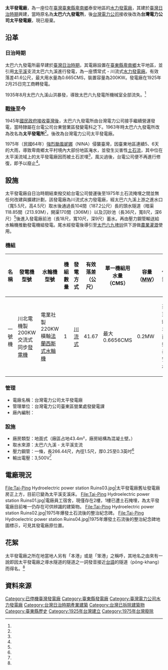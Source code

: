 {{Infobox power station 
| name               = 太平發電廠<br>（太巴六九發電所）
| official_name      = 台灣電力公司太平發電廠
| image              = 
| image_size         = 
| image_caption      = 太平發電廠在臺灣的位置。
| image_alt          = 
| location_map       = Taiwan
| location_map_width = 
| location_map_text  = 
| lat_d     = 22
| lat_m     = 48
| lat_s     = 
| lat_NS    = N
| long_d    = 121
| long_m    = 03
| long_s    = 
| long_EW   = E
| coordinates_type   = type:landmark
| coordinates_display= inline,title
| coordinates_ref    = 
| country            = {{ROC-TW}}
| locale             = [[臺東縣|臺東縣]][[卑南鄉|卑南鄉]]
| status             = 已廢棄
| construction_began = 
| commissioned       = 1925年2月25日
| licence_expires    = 
| decommissioned     = 1975年
| cost               = 
| owner              = [[台灣電力公司|台灣電力公司]]
| operator           = [[台灣電力公司|台灣電力公司]]
| developer          = 台灣合同電氣株式會社
| architect          = 台灣合同電氣株式會社
| constructor        = 台灣合同電氣株式會社
| generate_electricity_type       = [[川流式水力發電|川流式水力發電]]
| water_intake_from               = 太巴六九溪（[[太平溪|太平溪]]支流）
| hydroelectricity_generator_type = {{JPN}}川北電機製200KW交流式同步[[發電機|發電機]] 
| water_turbine_manu_other        = {{JPN}}電業社製220KW橫軸[[法蘭西斯式水輪機|法蘭西斯式水輪機]]
| factory_building_type           = 地面式
| water_penstock                  = 一條，長266.44尺，內徑1.5尺，厚0.25至0.3英吋
| water_hard                      = 有效落差41.67公尺
| water_consumption               = 單部：0.6656CMS
| ps_electrical_capacity          = 0.2MW
| ps_annual_generation            = 
}}

'''太平發電廠'''，為一座位在[[臺灣|臺灣]][[臺東縣|臺東縣]][[卑南鄉|卑南鄉]]泰安地區的[[水力發電廠|水力發電廠]]，其建於[[臺灣日治時期|臺灣日治時期]]興建，當時原名為'''太巴六九發電所'''，後[[台灣電力公司|台灣電力公司]]接收後改為'''台灣電力公司太平發電廠'''，現已廢棄。

== 沿革 ==
=== 日治時期 ===
太巴六九發電所最早建於[[臺灣日治時期|臺灣日治時期]]，其電廠設置在[[臺東縣|臺東縣]][[卑南鄉|卑南鄉]]太平地區，並引用[[太平溪|太平溪]]支流太巴六九溪進行發電，為一座慣常式 - 川流式[[水力發電廠|水力發電廠]]。有效落差41.6公尺，最大用水量為0.665CMS，裝置容量為200KW。發電廠在1925年2月25日完工商轉發電。

1935年8月太巴六九溪山洪暴發，導致太巴六九發電所機械室全部流失。<ref name="澎湖的發電廠"/>

=== [[臺灣戰後時期|戰後]]至今 ===
1945年[[臺灣戰後時期|國民政府接收臺灣後]]，太巴六九發電所由台灣電力公司接手繼續營運發電，當時隸屬在台電公司台東營業區發變電科之下。1963年時太巴六九發電所改為改名為'''太平發電所'''<ref name="林炳炎"/>。後改為台灣電力公司太平發電廠。

1975年（民國64年）[[強烈颱風|強烈颱風]][[颱風妮娜_(1975年)|妮娜]]（NINA）侵襲臺灣，因臺東地區連續5、6天的大雨，導致卑南鄉太平村境內大部份地區淹水，並發生災害性[[土石流|土石流]]，其中位在太平溪流域上的太平發電廠因而被土石淤埋<ref name="土石流扇狀地危險度分析案例探討"/>，風災過後，台電公司便不再進行修復，即予以廢止<ref name="台東區營業處沿革"/>。

== 設施 ==
太平發電廠自日治時期結束撥交給台電公司營運後至1975年土石流掩埋之間並無任何改建與擴建計劃，該發電廠為川流式水力發電廠，經太巴六九溪上游之進水口（寬5.5尺，高4.5尺）取水後通過長104間（187.2公尺）長的頭水隧道（暗渠118.85間（213.93M），開渠170間（306M））以及沉砂池（長36尺，寬8尺，深6尺）<ref name="太巴六九發電所"/>後進入發電廠前池（長18尺，寬10尺，深9尺）蓄水。再由壓力鋼管輸送給水輪機推動發電機組發電。尾水經發電後導引至[[太巴六九埤圳|太巴六九埤圳]]供下游做[[農業|農業]][[灌溉|灌溉]]使用。

=== 機組 ===
{| class="wikitable sortable" style="font-size: small;"
! 名稱 !!  發電機型號 !! 水輪機型號 !! 機組數量 !! 發電方式 !! 有效落差（公尺） !! 單一機組用水量（CMS） !! 容量（[[MW|MW]]）!! 位置 !! 興建年代 !! 狀態 
|- 
| 一號機 || {{JPN}}川北電機製200KW交流式同步[[發電機|發電機]] || {{JPN}}電業社製220KW橫軸[[法蘭西斯式水輪機|法蘭西斯式水輪機]] || 1 || [[川流式發電|川流式]] || 41.67 || 最大0.6656CMS || 0.2MW || 臺東縣卑南鄉泰安村 || 1925年2月25日 || 已拆除
|}
=== 管理 ===
* 電廠名稱：台灣電力公司太平發電廠
* 管理單位：台灣電力公司臺東區營業處發變電課
* 廠內編制：
=== 設施 ===
* 廠房類型：地面式（廠區占地43.4m²，廠房結構為混凝土壁。）
* 取水來源：太巴六九溪 - 太平溪支流
* 壓力鋼管：一條，長266.44尺，內徑1.5尺，厚0.25至0.3英吋<ref name="太巴六九發電所"/>
* 輸出電壓：3,500V<ref name="日治時期發電所"/>

== 電廠現況 ==
<gallery>
File:Tai-Ping Hydroelectric power station Ruins03.jpg|太平發電廠舊址發電廠房正上方，目前已變為太平溪支溪床。
File:Tai-Ping Hydroelectric power station Ruins01.jpg|電廠員工宿舍，現僅存在2樓，1樓已遭土石掩埋，為太平發電廠目前唯一仍存在可供辨識的建築物。
File:Tai-Ping Hydroelectric power station Ruins02.jpg|1975年爆發土石流後的整治紀念碑。
File:Tai-Ping Hydroelectric power station Ruins04.jpg|1975年爆發土石流後的整治紀念碑地圖標示，可見其發電廠原位置。
</gallery>

== 花絮 ==
太平發電廠之所在地當地人另有「本港」或是「笨港」之稱呼，其地名之由來有一說即因太平發電廠之導水隧道的隧道之一詞發音接近[[台語|台語]]的隧道（pōng-khang）而得名。<ref name="笨港"/>

== 資料來源 ==
{{Reflist| refs=

<ref name="林炳炎">{{cite book|author=林炳炎 |coauthors=|title=台灣經驗的開端：台灣電力株式會社發展史 |year=1997年 |publisher=自刊  |location=臺北市 |pages= |isbn=957-97197-7-2 }}</ref>

<ref name="台東區營業處沿革">{{cite web|language=zh-tw|url=http://info.taipower.com.tw/d111/p1/p1_1.htm|title=台東區營業處沿革|author=|publisher=台灣電力公司|date=|accessdate=2014-01-21|deadurl=yes|archiveurl=https://web.archive.org/web/20140201181520/http://info.taipower.com.tw/d111/p1/p1_1.htm|archivedate=2014-02-01}}</ref>

<ref name="土石流扇狀地危險度分析案例探討">{{cite web|language=zh-tw|url=http://www.ceci.org.tw/book/93/web/124-135.pdf|title=土石流扇狀地危險度分析案例探討|author=|publisher=中華技術93期|date=2012年1月|accessdate=2014-01-21|archive-date=2014-02-02|archive-url=https://web.archive.org/web/20140202233420/http://www.ceci.org.tw/book/93/web/124-135.pdf|dead-url=no}}</ref>

<ref name="澎湖的發電廠">{{cite web|language=zh-tw|url=http://www.tri.org.tw/per/76/P04.PDF|title=澎湖的發電廠|author=朱瑞墉|publisher=源雜誌76期|date=2009年8月|accessdate=2015-08-25|archive-date=2016-04-14|archive-url=https://web.archive.org/web/20160414172312/http://www.tri.org.tw/per/76/P04.PDF|dead-url=no}}</ref>

<ref name="太巴六九發電所">{{cite web|language=zh-tw|url=http://pylin.kaishao.idv.tw/?p=5958#more-5958|title=太巴六九發電所的命運|author=林炳炎|publisher=北投埔林炳炎|date=2015年8月23日|accessdate=2015-08-25|archive-date=2021-07-23|archive-url=https://web.archive.org/web/20210723040437/https://pylin.kaishao.idv.tw/?p=5958#more-5958|dead-url=no}}</ref>

<ref name="笨港">{{cite web|language=zh-tw|url=http://www.trend.org/arts_info.php?pid=420|title=週三小格樓 巴代 x 山村的文學現場｜與笨無關的笨港|author=巴代|publisher=趨勢教育基金會|date=|accessdate=2015-10-04|archive-url=https://web.archive.org/web/20151013144633/http://www.trend.org/arts_info.php?pid=420|archive-date=2015-10-13|dead-url=yes}}</ref>

<ref name="日治時期發電所">{{cite web|language=zh-tw|url=http://twstudy.iis.sinica.edu.tw/INDUSTRY|title=1, 表292 臺灣電力公司已完成之水力發電所|author=|publisher=中央研究院|date=|accessdate=2015-10-04}}{{dead link|date=2017年12月 |bot=InternetArchiveBot |fix-attempted=yes }}</ref>

}}

{{commons category|Taiping Hydropower Plant}}

{{臺東縣發電廠}}
{{台灣日治時期發電所}}

[[Category:已停機臺灣發電廠|Category:已停機臺灣發電廠]]
[[Category:臺東縣發電廠|Category:臺東縣發電廠]]
[[Category:臺灣電力公司水力發電廠|Category:臺灣電力公司水力發電廠]]

[[Category:台灣日治時期產業建築|Category:台灣日治時期產業建築]]
[[Category:台灣已拆除建築物|Category:台灣已拆除建築物]]
[[Category:臺東縣歷史|Category:臺東縣歷史]]
[[Category:1925年台灣建立|Category:1925年台灣建立]]
[[Category:1975年台灣廢除|Category:1975年台灣廢除]]